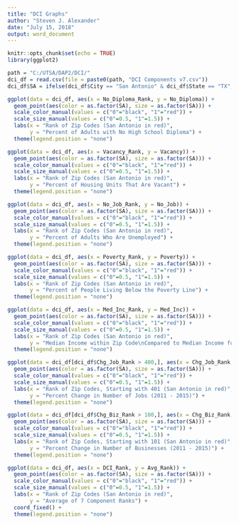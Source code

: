 ---
title: "DCI Graphs"
author: "Steven J. Alexander"
date: "July 15, 2018"
output: word_document
---

```{r setup, include=FALSE}
knitr::opts_chunk$set(echo = TRUE)
library(ggplot2)
```

```{r}
path = "C:/UTSA/DAP2/DCI/"
dci_df = read.csv(file = paste0(path, "DCI Components v7.csv"))
dci_df$SA = ifelse(dci_df$City == "San Antonio" & dci_df$State == "TX", 1, 0)
```

```{r}
ggplot(data = dci_df, aes(x = No_Diploma_Rank, y = No_Diploma)) + 
  geom_point(aes(color = as.factor(SA), size = as.factor(SA))) +
  scale_color_manual(values = c("0"="black", "1"="red")) +
  scale_size_manual(values = c("0"=0.5, "1"=1.5)) +
  labs(x = "Rank of Zip Codes (San Antonio in red)", 
       y = "Percent of Adults with No High School Diploma") +
  theme(legend.position = "none")
```

```{r}
ggplot(data = dci_df, aes(x = Vacancy_Rank, y = Vacancy)) + 
  geom_point(aes(color = as.factor(SA), size = as.factor(SA))) +
  scale_color_manual(values = c("0"="black", "1"="red")) +
  scale_size_manual(values = c("0"=0.5, "1"=1.5)) +
  labs(x = "Rank of Zip Codes (San Antonio in red)", 
       y = "Percent of Housing Units That Are Vacant") +
  theme(legend.position = "none")
```

```{r}
ggplot(data = dci_df, aes(x = No_Job_Rank, y = No_Job)) + 
  geom_point(aes(color = as.factor(SA), size = as.factor(SA))) +
  scale_color_manual(values = c("0"="black", "1"="red")) +
  scale_size_manual(values = c("0"=0.5, "1"=1.5)) +
  labs(x = "Rank of Zip Codes (San Antonio in red)", 
       y = "Percent of Adults Who Are Unemployed") +
  theme(legend.position = "none")
```

```{r}
ggplot(data = dci_df, aes(x = Poverty_Rank, y = Poverty)) + 
  geom_point(aes(color = as.factor(SA), size = as.factor(SA))) +
  scale_color_manual(values = c("0"="black", "1"="red")) +
  scale_size_manual(values = c("0"=0.5, "1"=1.5)) +
  labs(x = "Rank of Zip Codes (San Antonio in red)", 
       y = "Percent of People Living Below the Poverty Line") +
  theme(legend.position = "none")
```

```{r}
ggplot(data = dci_df, aes(x = Med_Inc_Rank, y = Med_Inc)) + 
  geom_point(aes(color = as.factor(SA), size = as.factor(SA))) +
  scale_color_manual(values = c("0"="black", "1"="red")) +
  scale_size_manual(values = c("0"=0.5, "1"=1.5)) +
  labs(x = "Rank of Zip Codes (San Antonio in red)", 
       y = "Median Income within Zip Code\nCompared to Median Income for State") +
  theme(legend.position = "none")
```

```{r}
ggplot(data = dci_df[dci_df$Chg_Job_Rank > 400,], aes(x = Chg_Job_Rank, y = Chg_Job)) + 
  geom_point(aes(color = as.factor(SA), size = as.factor(SA))) +
  scale_color_manual(values = c("0"="black", "1"="red")) +
  scale_size_manual(values = c("0"=0.5, "1"=1.5)) +
  labs(x = "Rank of Zip Codes, Starting with 401 (San Antonio in red)", 
       y = "Percent Change in Number of Jobs (2011 - 2015)") +
  theme(legend.position = "none")
```

```{r}
ggplot(data = dci_df[dci_df$Chg_Biz_Rank > 100,], aes(x = Chg_Biz_Rank, y = Chg_Biz)) + 
  geom_point(aes(color = as.factor(SA), size = as.factor(SA))) +
  scale_color_manual(values = c("0"="black", "1"="red")) +
  scale_size_manual(values = c("0"=0.5, "1"=1.5)) +
  labs(x = "Rank of Zip Codes, Starting with 101 (San Antonio in red)", 
       y = "Percent Change in Number of Businesses (2011 - 2015)") +
  theme(legend.position = "none")
```

```{r}
ggplot(data = dci_df, aes(x = DCI_Rank, y = Avg_Rank)) + 
  geom_point(aes(color = as.factor(SA), size = as.factor(SA))) +
  scale_color_manual(values = c("0"="black", "1"="red")) +
  scale_size_manual(values = c("0"=0.5, "1"=1.5)) +
  labs(x = "Rank of Zip Codes (San Antonio in red)", 
       y = "Average of 7 Component Ranks") +
  coord_fixed() +
  theme(legend.position = "none")
```
